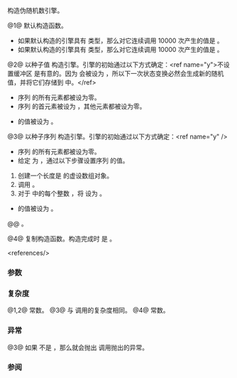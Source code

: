 {{cpp/numeric/random/philox_engine/title|philox_engine}}
{{cpp/numeric/random/philox_engine/navbar}}
{{dcl begin}}
{{dcl|num=1|since=c++26|
philox_engine() : philox_engine(default_seed) {}
}}
{{dcl|num=2|since=c++26|
explicit philox_engine( result_type value );
}}
{{dcl|num=3|since=c++26|
template&lt; class SeedSeq &gt;
explicit philox_engine( SeedSeq&amp; seq );
}}
{{dcl|num=4|since=c++26|notes={{mark implicit}}|
philox_engine( const philox_engine&amp; other );
}}
{{dcl end}}

构造伪随机数引擎。

@1@ 默认构造函数。
* 如果默认构造的引擎具有 {{tt|std::philox4x32}} 类型，那么对它连续调用 10000 次产生的值是 {{c|1955073260}}。
* 如果默认构造的引擎具有 {{tt|std::philox4x64}} 类型，那么对它连续调用 10000 次产生的值是 {{c|3409172418970261260}}。

@2@ 以种子值 {{c|value}} 构造引擎。引擎的初始{{rlp|/#生成器属性|状态}}通过以下方式确定：&lt;ref name="y"&gt;不设置缓冲区 {{c|Y}} 是有意的。因为 {{c|j}} 会被设为 {{c|n - 1}}，所以下一次状态变换必然会生成新的随机值，并将它们存储到 {{c|Y}} 中。&lt;/ref&gt;
* 序列 {{c|X}} 的所有元素都被设为零。
* 序列 {{c|K}} 的首元素被设为 {{mathjax-or|\(\scriptsize value \mod 2^w \)|value mod 2{{su|p=w}}}}，其他元素都被设为零。
* {{c|j}} 的值被设为 {{c|n - 1}}。

@3@ 以种子序列 {{c|seq}} 构造引擎。引擎的初始{{rlp|/#生成器属性|状态}}通过以下方式确定：&lt;ref name="y" /&gt;
* 序列 {{c|X}} 的所有元素都被设为零。
* 给定 {{c|(w - 1) / 32 + 1}} 为 {{c|p}}，通过以下步骤设置序列 {{c|K}} 的值。
# 创建一个长度是 {{c|k + 3}} 的虚设数组对象。
# 调用 {{c|seq.generate(a + 0, a + k + 3)}}。
# 对于 {{range|0|n / 2}} 中的每个整数 {{c|k}}，将 {{mathjax-or|\(\scriptsize K_k \)|K{{su|b=k}}}} 设为 {{mathjax-or|1=\(\scriptsize (\sum^{p-1}_{i=0} a_{k \cdot p+i} \cdot 2^{32i}) \mod 2^w \)|2=(∑{{su|p=p-1|b=i=0}} a{{su|b=k·p+i}}·2{{su|p=32i}}) mod 2{{su|p=w}}}}。
* {{c|j}} 的值被设为 {{c|n - 1}}。
@@ {{cpp/enable if| {{tt|SeedSeq}} 满足{{named req|SeedSequence}}的要求}}。

@4@ 复制构造函数。构造完成时 {{c|1=*this == other}} 是 {{c|true}}。


&lt;references/&gt;

===参数===
{{par begin}}
{{par|value|用于内部状态初始化的种子值}}
{{par|seq|用于内部状态初始化的种子序列}}
{{par end}}

===复杂度===
@1,2@ 常数。
@3@ 与 {{tt|seq.generate}} 调用的复杂度相同。
@4@ 常数。

===异常===
@3@ 如果 {{tt|SeedSeq}} 不是 {{lc|std::seed_seq}}，那么就会抛出 {{tt|seq.generate}} 调用抛出的异常。

===参阅===
{{dsc begin}}
{{dsc inc|cpp/numeric/random/engine/dsc seed|philox_engine}}
{{dsc inc|cpp/numeric/random/philox_engine/dsc set_counter}}
{{dsc end}}

{{langlinks|de|en|es|fr|it|ja|pt|ru}}